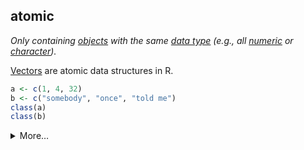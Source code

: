 ## atomic

<dfn>Only containing [objects](o.html#object) with the same [data type](d.html#data-type) (e.g., all [numeric](n.html#numeric) or [character](c.html#character)).</dfn>

[Vectors](v.html#vector) are atomic data structures in R.

```r
a <- c(1, 4, 32)
b <- c("somebody", "once", "told me")
class(a)
class(b)
```

<details>
  <summary>More...</summary>
  
If you try to mix data types in an atomic vector, they will be [coerced](c.html#coerce) to be the same type. (Note that 32 becomes "32" so it can be in the same vector as a character object).

```r
c(32, TRUE, "eighteen")
```

Another feature of vectors that makes them atomic is that they are always flat. If you embed vectors within vectors, they will be flattened.

```r
c(7, c(1, 4, 32), 2, 6)
```

[Lists](l.html#list), on the other hand, can be nested.

```r
list(7, c(1, 4, 32), 2, 6) %>% str()
```


If you try to extract objects inside an atomic vector, you need to use [brackets](b.html#brackets) `[]`. This can be with an index or a name. Single brackets can return one or more elements, and include names, while double brackets can only return one element and don't have names.

```r
my_vec <- c(x = 3, y = 1, z = 4)
my_vec[2]
my_vec["y"]
my_vec[["y"]]
```


You cannot use the $ operator on an atomic vector, or you will get this very common error.

```r
my_vec$y
```

See the [Vectors chapter](https://adv-r.hadley.nz/vectors-chap.html#atomic-vectors) of Advanced R for more advanced discussion of atomic vectors.

</details>

